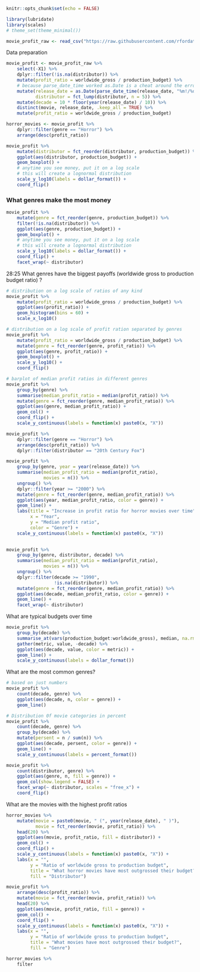 ```r
knitr::opts_chunk$set(echo = FALSE)
```


```r
library(lubridate)
library(scales)
# theme_set(theme_minimal())
```

```r
movie_profit_raw <- read_csv("https://raw.githubusercontent.com/rfordatascience/tidytuesday/master/data/2018/2018-10-23/movie_profit.csv")
```

Data preparation

```r
movie_profit <- movie_profit_raw %>% 
    select(-X1) %>% 
    dplyr::filter(!is.na(distributor)) %>% 
    mutate(profit_ratio = worldwide_gross / production_budget) %>% 
    # because parse_date_time worked as.Date is a cheat around the error from parse_date
    mutate(release_date = as.Date(parse_date_time(release_date, "%m!/%d/%Y")),
           distributor = fct_lump(distributor, n = 5)) %>%
    mutate(decade = 10 * floor(year(release_date) / 10)) %>% 
    distinct(movie, release_date, .keep_all = TRUE) %>% 
    mutate(profit_ratio = worldwide_gross / production_budget)

horror_movies <- movie_profit %>% 
    dplyr::filter(genre == "Horror") %>% 
    arrange(desc(profit_ratio))
```



```r
movie_profit %>% 
    mutate(distributor = fct_reorder(distributor, production_budget)) %>% 
    ggplot(aes(distributor, production_budget)) +
    geom_boxplot() +
    # anytime you see money, put it on a log scale
    # this will create a lognormal distribution 
    scale_y_log10(labels = dollar_format()) +
    coord_flip()
```


### What genres make the most money

```r
movie_profit %>% 
    mutate(genre = fct_reorder(genre, production_budget)) %>% 
    filter(!is.na(distributor)) %>% 
    ggplot(aes(genre, production_budget)) +
    geom_boxplot() +
    # anytime you see money, put it on a log scale
    # this will create a lognormal distribution 
    scale_y_log10(labels = dollar_format()) +
    coord_flip() +
    facet_wrap(~ distributor)
```

28:25 What genres have the biggest payoffs (worldwide gross to production budget ratio) ?

```r
# distribution on a log scale of ratios of any kind
movie_profit %>% 
    mutate(profit_ratio = worldwide_gross / production_budget) %>%
    ggplot(aes(profit_ratio)) +
    geom_histogram(bins = 60) +
    scale_x_log10()

# distribution on a log scale of profit ration separated by genres
movie_profit %>% 
    mutate(profit_ratio = worldwide_gross / production_budget) %>%
    mutate(genre = fct_reorder(genre, profit_ratio)) %>% 
    ggplot(aes(genre, profit_ratio)) +
    geom_boxplot() +
    scale_y_log10() +
    coord_flip()

# barplot of median profit ratios in different genres
movie_profit %>% 
    group_by(genre) %>% 
    summarise(median_profit_ratio = median(profit_ratio)) %>% 
    mutate(genre = fct_reorder(genre, median_profit_ratio)) %>% 
    ggplot(aes(genre, median_profit_ratio)) +
    geom_col() +
    coord_flip() +
    scale_y_continuous(labels = function(x) paste0(x, "X"))
```

```r
movie_profit %>% 
    dplyr::filter(genre == "Horror") %>% 
    arrange(desc(profit_ratio)) %>% 
    dplyr::filter(distributor == "20th Century Fox")
```



```r
movie_profit %>% 
    group_by(genre, year = year(release_date)) %>% 
    summarise(median_profit_ratio = median(profit_ratio),
              movies = n()) %>%
    ungroup() %>% 
    dplyr::filter(year >= "2000") %>% 
    mutate(genre = fct_reorder(genre, median_profit_ratio)) %>% 
    ggplot(aes(year, median_profit_ratio, color = genre)) +
    geom_line() +
    labs(title = "Increase in profit ratio for horror movies over time",
         x = "Year",
         y = "Median profit ratio",
         color = "Genre") +
    scale_y_continuous(labels = function(x) paste0(x, "X"))
    
```


```r
movie_profit %>% 
    group_by(genre, distributor, decade) %>% 
    summarise(median_profit_ratio = median(profit_ratio),
              movies = n()) %>%
    ungroup() %>% 
    dplyr::filter(decade >= "1990",
                  !is.na(distributor)) %>% 
    mutate(genre = fct_reorder(genre, median_profit_ratio)) %>% 
    ggplot(aes(decade, median_profit_ratio, color = genre)) +
    geom_line() +
    facet_wrap(~ distributor)
```


What are typical budgets over time

```r
movie_profit %>% 
    group_by(decade) %>% 
    summarise_at(vars(production_budget:worldwide_gross), median, na.rm = TRUE) %>% 
    gather(metric, value, -decade) %>% 
    ggplot(aes(decade, value, color = metric)) +
    geom_line() +
    scale_y_continuous(labels = dollar_format())
```

What are the most common genres?

```r
# based on just numbers
movie_profit %>% 
    count(decade, genre) %>% 
    ggplot(aes(decade, n, color = genre)) +
    geom_line()

# Distribution 0f movie categories in percent
movie_profit %>% 
    count(decade, genre) %>% 
    group_by(decade) %>% 
    mutate(persent = n / sum(n)) %>% 
    ggplot(aes(decade, persent, color = genre)) +
    geom_line() +
    scale_y_continuous(labels = percent_format())
```

```r
movie_profit %>% 
    count(distributor, genre) %>% 
    ggplot(aes(genre, n, fill = genre)) +
    geom_col(show.legend = FALSE) +
    facet_wrap(~ distributor, scales = "free_x") +
    coord_flip()
```

What are the movies with the highest profit ratios

```r
horror_movies %>% 
    mutate(movie = paste0(movie, " (", year(release_date), " )"),
           movie = fct_reorder(movie, profit_ratio)) %>% 
    head(20) %>% 
    ggplot(aes(movie, profit_ratio, fill = distributor)) +
    geom_col() +
    coord_flip() +
    scale_y_continuous(labels = function(x) paste0(x, "X")) +
    labs(x = "",
         y = "Ratio of worldwide gross to production budget",
         title = "What horror movies have most outgrossed their budget?",
         fill = "Distributor")
```


```r
movie_profit %>% 
    arrange(desc(profit_ratio)) %>% 
    mutate(movie = fct_reorder(movie, profit_ratio)) %>% 
    head(20) %>% 
    ggplot(aes(movie, profit_ratio, fill = genre)) +
    geom_col() +
    coord_flip() +
    scale_y_continuous(labels = function(x) paste0(x, "X")) +
    labs(x = "",
         y = "Ratio of worldwide gross to production budget",
         title = "What movies have most outgrossed their budget?",
         fill = "Genre")
```

```r
horror_movies %>% 
    filter
```


